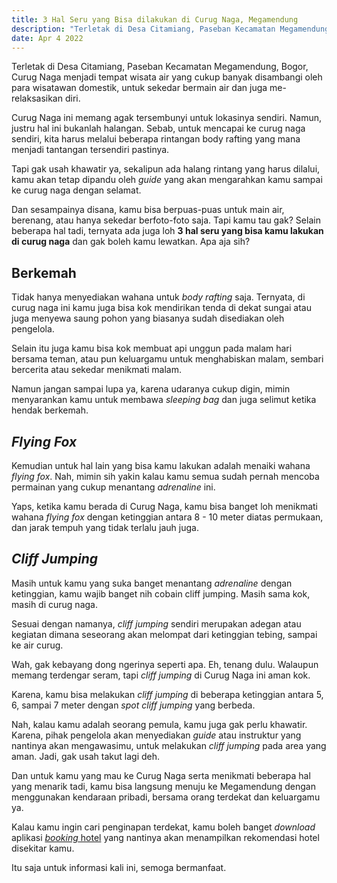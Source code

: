```yaml
---
title: 3 Hal Seru yang Bisa dilakukan di Curug Naga, Megamendung
description: "Terletak di Desa Citamiang, Paseban Kecamatan Megamendung, Bogor, Curug Naga menjadi tempat wisata air yang cukup banyak disambangi oleh para wisatawan domestik, untuk sekedar bermain air dan juga me-relaksasikan diri."
date: Apr 4 2022
---
```


Terletak di Desa Citamiang, Paseban Kecamatan Megamendung, Bogor, Curug Naga menjadi tempat wisata air yang cukup banyak disambangi oleh para wisatawan domestik, untuk sekedar bermain air dan juga me-relaksasikan diri.

Curug Naga ini memang agak tersembunyi untuk lokasinya sendiri. Namun, justru hal ini bukanlah halangan. Sebab, untuk mencapai ke curug naga sendiri, kita harus melalui beberapa rintangan body rafting yang mana menjadi tantangan tersendiri pastinya.

Tapi gak usah khawatir ya, sekalipun ada halang rintang yang harus dilalui, kamu akan tetap dipandu oleh _guide_ yang akan mengarahkan kamu sampai ke curug naga dengan selamat.

Dan sesampainya disana, kamu bisa berpuas-puas untuk main air, berenang, atau hanya sekedar berfoto-foto saja.
Tapi kamu tau gak? Selain beberapa hal tadi, ternyata ada juga loh **3 hal seru yang bisa kamu lakukan di curug naga** dan gak boleh kamu lewatkan. Apa aja sih?

## Berkemah
Tidak hanya menyediakan wahana untuk _body rafting_ saja. Ternyata, di curug naga ini kamu juga bisa kok mendirikan tenda di dekat sungai atau juga menyewa saung pohon yang biasanya sudah disediakan oleh pengelola.

Selain itu juga kamu bisa kok membuat api unggun pada malam hari bersama teman, atau pun keluargamu untuk menghabiskan malam, sembari bercerita atau sekedar menikmati malam.

Namun jangan sampai lupa ya, karena udaranya cukup digin, mimin menyarankan kamu untuk membawa _sleeping bag_ dan juga selimut ketika hendak berkemah.

## _Flying Fox_
Kemudian untuk hal lain yang bisa kamu lakukan adalah menaiki wahana _flying fox_. Nah, mimin sih yakin kalau kamu semua sudah pernah mencoba permainan yang cukup menantang _adrenaline_ ini.

Yaps, ketika kamu berada di Curug Naga, kamu bisa banget loh menikmati wahana _flying fox_ dengan ketinggian antara 8 - 10 meter diatas permukaan, dan jarak tempuh yang tidak terlalu jauh juga.

## _Cliff Jumping_
Masih untuk kamu yang suka banget menantang _adrenaline_ dengan ketinggian, kamu wajib banget nih cobain cliff jumping. Masih sama kok, masih di curug naga.

Sesuai dengan namanya, _cliff jumping_ sendiri merupakan adegan atau kegiatan dimana seseorang akan melompat dari ketinggian tebing, sampai ke air curug.

Wah, gak kebayang dong ngerinya seperti apa. Eh, tenang dulu. Walaupun memang terdengar seram, tapi _cliff jumping_ di Curug Naga ini aman kok.

Karena, kamu bisa melakukan _cliff jumping_ di beberapa ketinggian antara 5, 6, sampai 7 meter dengan _spot cliff jumping_ yang berbeda.

Nah, kalau kamu adalah seorang pemula, kamu juga gak perlu khawatir. Karena, pihak pengelola akan menyediakan _guide_ atau instruktur yang nantinya akan mengawasimu, untuk melakukan _cliff jumping_ pada area yang aman. Jadi, gak usah takut lagi deh.

Dan untuk kamu yang mau ke Curug Naga serta menikmati beberapa hal yang menarik tadi, kamu bisa langsung menuju ke Megamendung dengan menggunakan kendaraan pribadi, bersama orang terdekat dan keluargamu ya.

Kalau kamu ingin cari penginapan terdekat, kamu boleh banget _download_ aplikasi [_booking_ hotel](https://bookingtogo.com) yang nantinya akan menampilkan rekomendasi hotel disekitar kamu. 

Itu saja untuk informasi kali ini, semoga bermanfaat.
